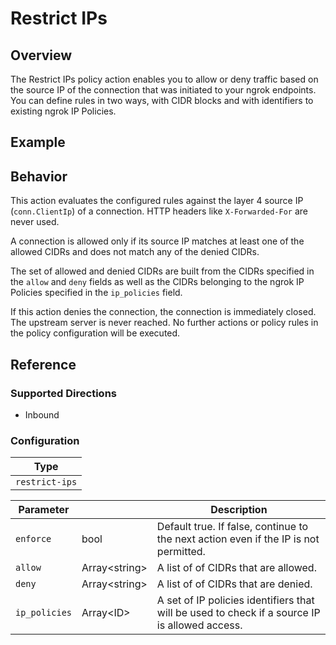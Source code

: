 
# Restrict IPs

## Overview

The Restrict IPs policy action enables you to allow or deny traffic based on the source IP
of the connection that was initiated to your ngrok endpoints. You can define rules in two ways, with CIDR blocks and with identifiers to existing ngrok IP Policies.

## Example

<ExampleTLS />

## Behavior

This action evaluates the configured rules against the layer 4 source IP (`conn.ClientIp`) of a connection. HTTP headers like `X-Forwarded-For` are never used.

A connection is allowed only if its source IP matches at least one of the allowed CIDRs and does not match any of the denied CIDRs.

The set of allowed and denied CIDRs are built from the CIDRs specified in the `allow` and `deny` fields as well as the CIDRs belonging to the ngrok IP Policies specified in the `ip_policies` field.

If this action denies the connection, the connection is immediately closed. The upstream server is never reached. No further actions or policy rules in the policy configuration will be executed.

## Reference

### Supported Directions

- Inbound

### Configuration

| Type           |
| -------------- |
| `restrict-ips` |

| Parameter     | &nbsp;              | Description                                                                                   |
| ------------- | ------------------- | --------------------------------------------------------------------------------------------- |
| `enforce`     | bool                | Default true. If false, continue to the next action even if the IP is not permitted.          |
| `allow`       | Array&lt;string&gt; | A list of of CIDRs that are allowed.                                                          |
| `deny`        | Array&lt;string&gt; | A list of of CIDRs that are denied.                                                           |
| `ip_policies` | Array&lt;ID&gt;     | A set of IP policies identifiers that will be used to check if a source IP is allowed access. |
